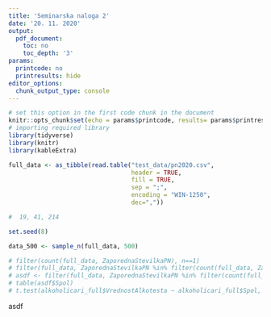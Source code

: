 ```yaml
---
title: 'Seminarska naloga 2'
date: '20. 11. 2020'
output:
  pdf_document:
    toc: no
    toc_depth: '3'
params:
  printcode: no
  printresults: hide
editor_options:
  chunk_output_type: console
---
```


```r
# set this option in the first code chunk in the document
knitr::opts_chunk$set(echo = params$printcode, results= params$printresults, warning = FALSE)
# importing required library
library(tidyverse)
library(knitr)
library(kableExtra)
```

```r
full_data <- as_tibble(read.table("test_data/pn2020.csv",
                                  header = TRUE,
                                  fill = TRUE,
                                  sep = ";",
                                  encoding = "WIN-1250",
                                  dec=","))

#  19, 41, 214

set.seed(8)

data_500 <- sample_n(full_data, 500)

# filter(count(full_data, ZaporednaStevilkaPN), n==1)
# filter(full_data, ZaporednaStevilkaPN %in% filter(count(full_data, ZaporednaStevilkaPN), n==1)$ZaporednaStevilkaPN)
# asdf <- filter(full_data, ZaporednaStevilkaPN %in% filter(count(full_data, ZaporednaStevilkaPN), n==1)$ZaporednaStevilkaPN)
# table(asdf$Spol)
# t.test(alkoholicari_full$VrednostAlkotesta ~ alkoholicari_full$Spol, var.equal=FALSE, paired=FALSE)
```

asdf
